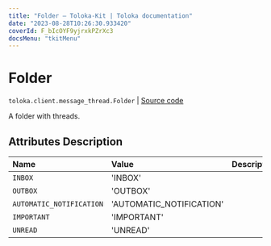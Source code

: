 ```yaml
---
title: "Folder — Toloka-Kit | Toloka documentation"
date: "2023-08-28T10:26:30.933420"
coverId: F_bIcOYF9yjrxkPZrXc3
docsMenu: "tkitMenu"
---
```


# Folder

`toloka.client.message_thread.Folder` | [Source code](https://github.com/Toloka/toloka-kit/blob/v1.2.1/src/client/message_thread.py#L35)

A folder with threads.

## Attributes Description

| Name | Value | Description |
| :------| :-----------| :----------| 
`INBOX`|'INBOX'|
`OUTBOX`|'OUTBOX'|
`AUTOMATIC_NOTIFICATION`|'AUTOMATIC_NOTIFICATION'|
`IMPORTANT`|'IMPORTANT'|
`UNREAD`|'UNREAD'|